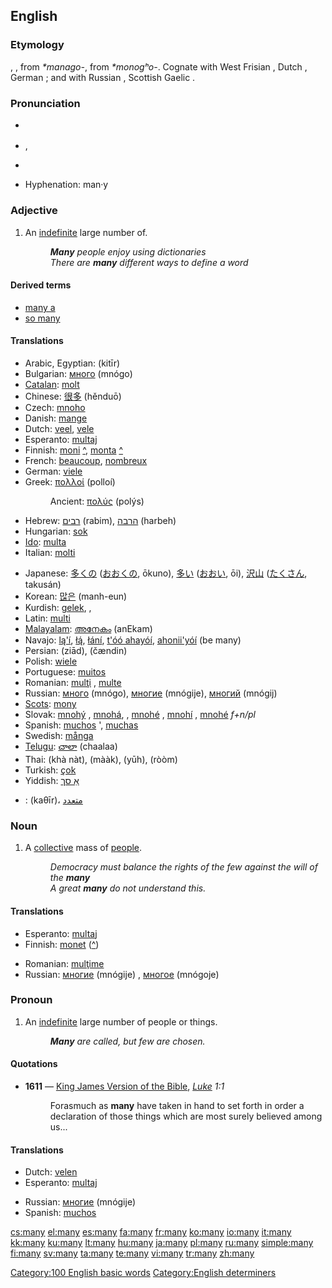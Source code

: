 ==English==
{{wikipedia}}
{{rank|even|say|well|125|many|work|too|every}}

===Etymology===
{{OE.}} {{term|manig|maniġ|lang=ang}}, {{term|monig|moniġ|lang=ang}}, from {{Ger.}} ''*manago-'', from {{IE.}} ''*monogʰo-''.  Cognate with West Frisian {{term|mannich|lang=fry}}, Dutch {{term|menig|lang=nl}}, German {{term|manch|lang=de}}; and with Russian {{term|многий|lang=ru}}, Scottish Gaelic {{term|minig|lang=gd}}.

===Pronunciation===
*{{a|UK}} {{IPA|/ˈmɛni/}}
*{{a|US}} {{IPA|/ˈmɛni/}}, {{SAMPA|/"mEni/}}
*{{audio|en-us-many.ogg|Audio (US)}}
*:{{rhymes|ɛni}}
*Hyphenation: man&middot;y

===Adjective===
{{en-adj|comparative=more|superlative=most}}

# An [[indefinite]] large number of.
#: '''''Many''' people enjoy using dictionaries''
#: ''There are '''many''' different ways to define a word''

====Derived terms====
*[[many a]]
*[[so many]]
====Translations====
{{trans-top|an indefinite large number of}}
*Arabic, Egyptian: {{ARchar|[[كتير]]}} (kitīr)
*Bulgarian: [[много]] (mnógo)
*[[Catalan]]: [[molt]]
*Chinese: [[很多]] (hěnduō)
*Czech: [[mnoho]]
*Danish: [[mange]]
*Dutch: [[veel]], [[vele]]
*Esperanto: [[multa]]j
*Finnish: [[moni]] [[:fi:moni|^]], [[monta]] [[:fi:monta|^]]
*French: [[beaucoup]], [[nombreux]]
*German: [[viele]]
*Greek: [[πολλοί]] {{m|p}} (polloí)
*:Ancient: [[πολύς]] (polýs)
*Hebrew: [[רבים]] (rabim), [[הרבה]] (harbeh)
*Hungarian: [[sok]]
*[[Ido]]: [[multa]]
*Italian: [[molti]]
{{trans-mid}}
*Japanese: [[多くの]] ([[おおくの]], ōkuno), [[多い]] ([[おおい]], ōi), [[沢山]] ([[たくさん]], takusán)
*Korean: [[많은]] (manh-eun)
*Kurdish: [[gelek]], {{KUchar|[[گه‌لێک]]}}, {{KUchar|[[زۆر]]}}
*Latin: [[multi]]
*[[Malayalam]]: [[അനേകം]] (anEkam)
*Navajo: [[lą'í]], [[łą́]], [[łání]], [[t'óó ahayóí]], [[ahonii'yóí]] (be many)
*Persian: {{FAchar|[[زیاد]]}} (ziād), {{FAchar|[[چندین|چَندین]]}} (čændin)
*Polish: [[wiele]]
*Portuguese: [[muitos]]
*Romanian: [[mulţi]] {{m|p}}, [[multe]] {{f|p}}
*Russian: [[много]] (mnógo), [[многие]] (mnógije), [[многий]] (mnógij)
*[[Scots]]: [[mony]]
*Slovak: [[mnohý]] {{m}}, [[mnohá]], {{f}}, [[mnohé]] {{n}}, [[mnohí]] {{m|p}}, [[mnohé]] ''f+n/pl''
*Spanish: [[muchos]] {{m|p}}', [[muchas]] {{f|p}}
*Swedish: [[många]]
*[[Telugu]]: [[చాలా]] (chaalaa)
*Thai: {{THchar|[[ขนัด]]}} (khà nàt), {{THchar|[[มาก]]}} (mààk), {{THchar|[[เยอะ]]}} (yūh), {{THchar|[[รุ่ม]]}} (ròòm)
*Turkish: [[çok]]
*Yiddish: [[אַ סך]]
{{trans-bottom}}

{{checktrans-top}}
*{{ttbc|Arabic}}: {{ARchar|[[كثير|كَثِيرٌ]]}} (kaθīr)، [[متعدد]]
{{trans-bot}}

===Noun===
{{en-noun|-}}

# A [[collective]] mass of [[people]].
#: ''Democracy must balance the rights of the few against the will of the '''many'''''
#: ''A great '''many''' do not understand this.''

====Translations====
{{trans-top|a collective mass of people}}
*Esperanto: [[multa]]j
*Finnish: [[monet]] ([[:fi:monet|^]])
{{trans-mid}}
*Romanian: [[mulţime]] {{f}}
*Russian: [[многие]] (mnógije) {{p}}, [[многое]] (mnógoje) {{n}}
{{trans-bottom}}

===Pronoun===
{{en-pron}}

# An [[indefinite]] large number of people or things.
#: '''''Many''' are called, but few are chosen.''

====Quotations====
*'''1611''' — [[w:King James Version of the Bible|King James Version of the Bible]], ''[[s:Bible (King James)/Luke|Luke]] 1:1''
*:Forasmuch as '''many''' have taken in hand to set forth in order a declaration of those things which are most surely believed among us...

====Translations====
{{trans-top|an indefinite large number of people or things}}
*Dutch: [[velen]]
*Esperanto: [[multa]]j
{{trans-mid}}
*Russian: [[многие]] (mnógije) {{p}}
*Spanish: [[muchos]] {{m|p}}
{{trans-bottom}}

[[Category:100 English basic words]]
[[Category:English determiners]]

[[cs:many]]
[[el:many]]
[[es:many]]
[[fa:many]]
[[fr:many]]
[[ko:many]]
[[io:many]]
[[it:many]]
[[kk:many]]
[[ku:many]]
[[lt:many]]
[[hu:many]]
[[ja:many]]
[[pl:many]]
[[ru:many]]
[[simple:many]]
[[fi:many]]
[[sv:many]]
[[ta:many]]
[[te:many]]
[[vi:many]]
[[tr:many]]
[[zh:many]]